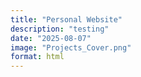 ```yaml
---
title: "Personal Website"
description: "testing"
date: "2025-08-07"
image: "Projects_Cover.png"
format: html
---
```



